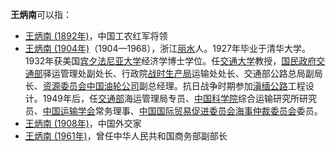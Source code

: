 '''王炳南'''可以指：
* [[王炳南_(1892年)|王炳南 (1892年)]]，中国工农红军将领
* [[王炳南_(1904年)|王炳南 (1904年)]]（1904—1968），浙江[[丽水|丽水]]人。1927年毕业于清华大学。1932年获美国[[宾夕法尼亚大学|宾夕法尼亚大学]]经济学博士学位。任[[交通大学|交通大学]]教授，[[国民政府交通部|国民政府交通部]]驿运管理处副处长、行政院[[中国战时生产局|战时生产局]]运输处处长、交通部公路总局副局长、[[资源委员会|资源委员会]][[中国油轮公司|中国油轮公司]]副总经理。抗日战争时期参加[[滇缅公路|滇缅公路]]工程设计。1949年后，任[[中华人民共和国交通部|交通部]]海运管理局专员、[[中国科学院|中国科学院]]综合运输研究所研究员、[[中国运输学会|中国运输学会]]常务理事、[[中国国际贸易促进委员会|中国国际贸易促进委员会]][[中国海事仲裁委员会|海事仲裁委员会]]委员。
* [[王炳南_(1908年)|王炳南 (1908年)]]，中国外交家
* [[王炳南_(1961年)|王炳南 (1961年)]]，曾任中华人民共和国商务部副部长
{{Disambiguation|B|cat=三字王姓人名消歧义}}
